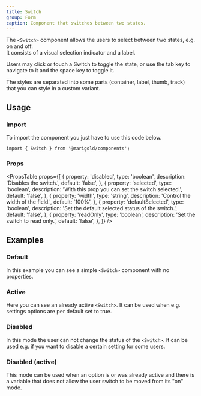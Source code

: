 ```yaml
---
title: Switch
group: Form
caption: Component that switches between two states.
---
```


The `<Switch>` component allows the users to select between two states, e.g. on and off.  
It consists of a visual selection indicator and a label.

Users may click or touch a Switch to toggle the state, or use the tab key to navigate to it and the space key to toggle it.

The styles are separated into some parts (container, label, thumb, track) that you can style in a custom variant.

## Usage

### Import

To import the component you just have to use this code below.

```tsx
import { Switch } from '@marigold/components';
```

### Props

<PropsTable
  props={[
    {
      property: 'disabled',
      type: 'boolean',
      description: 'Disables the switch.',
      default: 'false',
    },
    {
      property: 'selected',
      type: 'boolean',
      description: 'With this prop you can set the switch selected.',
      default: 'false',
    },
    {
      property: 'width',
      type: 'string',
      description: 'Control the width of the field.',
      default: '100%',
    },
    {
      property: 'defaultSelected',
      type: 'boolean',
      description: 'Set the default selected status of the switch.',
      default: 'false',
    },
    {
      property: 'readOnly',
      type: 'boolean',
      description: 'Set the switch to read only.',
      default: 'false',
    },
  ]}
/>

## Examples

### Default

In this example you can see a simple `<Switch>` component with no properties.

<ComponentDemo file="./switch-basic.demo.tsx" />

### Active

Here you can see an already active `<Switch>`. It can be used when e.g. settings options are per default set to true.

<ComponentDemo file="./switch-active.demo.tsx" />

### Disabled

In this mode the user can not change the status of the `<Switch>`. It can be used e.g. if you want to disable a certain setting for some users.

<ComponentDemo file="./switch-disabled.demo.tsx" />

### Disabled (active)

This mode can be used when an option is or was already active and there is a variable that does not allow the user switch to be moved from its "on" mode.

<ComponentDemo file="./switch-active-disabled.demo.tsx" />
